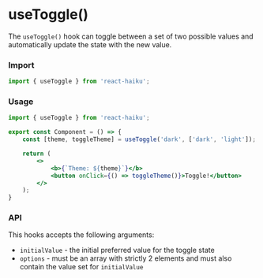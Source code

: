 # useToggle()

The `useToggle()` hook can toggle between a set of two possible values and automatically update the state with the new value.

### Import

```jsx
import { useToggle } from 'react-haiku';
```

### Usage


<UseToggleDemo />

```jsx
import { useToggle } from 'react-haiku';

export const Component = () => {
    const [theme, toggleTheme] = useToggle('dark', ['dark', 'light']);

    return (
        <>
            <b>{`Theme: ${theme}`}</b>
            <button onClick={() => toggleTheme()}>Toggle!</button>
        </>
    );
}
```

### API

This hooks accepts the following arguments:
- `initialValue` - the initial preferred value for the toggle state
- `options` - must be an array with strictly 2 elements and must also contain the value set for `initialValue`